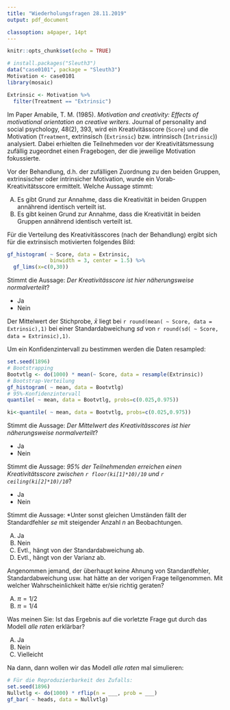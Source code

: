 ```yaml
---
title: "Wiederholungsfragen 28.11.2019"
output: pdf_document

classoption: a4paper, 14pt
---
```


```r
knitr::opts_chunk$set(echo = TRUE)
```

```r
# install.packages("Sleuth3")
data("case0101", package = "Sleuth3")
Motivation <- case0101
library(mosaic)

Extrinsic <- Motivation %>%
  filter(Treatment == "Extrinsic")
```

Im Paper Amabile, T. M. (1985). *Motivation and creativity: Effects of motivational orientation on creative writers*. Journal of personality and social psychology, 48(2), 393, wird ein Kreativitässcore (`Score`)  und die Motivation (`Treatment`, extrinsisch (`Extrinsic`) bzw. intrinsisch (`Intrinsic`)) analysiert. Dabei erhielten die Teilnehmeden vor der Kreativitätsmessung zufällig zugeordnet einen Fragebogen, der die jeweilige Motivation fokussierte. 

\vspace{2cm}

Vor der Behandlung, d.h. der zufälligen Zuordnung zu den beiden Gruppen, extrinsischer oder intrinsicher Motivation, wurde ein Vorab-Kreativitätsscore ermittelt. Welche Aussage stimmt:

A.  Es gibt Grund zur Annahme, dass die Kreativität in beiden Gruppen annährend identisch verteilt ist.
B.  Es gibt keinen Grund zur Annahme, dass die Kreativität in beiden Gruppen annährend identisch verteilt ist.

\vspace{2cm}

Für die Verteilung des Kreativitässcores (nach der Behandlung) ergibt sich für die extrinsisch motivierten folgendes Bild:

```r
gf_histogram( ~ Score, data = Extrinsic,
              binwidth = 3, center = 1.5) %>%
  gf_lims(x=c(0,30))
```


Stimmt die Aussage: *Der Kreativitässcore ist hier näherungsweise normalverteilt*?

- Ja
- Nein

\newpage

Der Mittelwert der Stichprobe, $\bar{x}$ liegt bei `r round(mean( ~ Score, data = Extrinsic),1)` bei einer Standardabweichung $sd$ von `r round(sd( ~ Score, data = Extrinsic),1)`.

Um ein Konfidenzintervall zu bestimmen werden die Daten resampled:

```r
set.seed(1896)
# Bootstrapping
Bootvtlg <- do(1000) * mean(~ Score, data = resample(Extrinsic))
# Bootstrap-Verteilung
gf_histogram( ~ mean, data = Bootvtlg)
# 95%-Konfidenzintervall
quantile( ~ mean, data = Bootvtlg, probs=c(0.025,0.975))
```

```r
ki<-quantile( ~ mean, data = Bootvtlg, probs=c(0.025,0.975))
```

Stimmt die Aussage: *Der Mittelwert des Kreativitässcores ist hier näherungsweise normalverteilt*?

- Ja
- Nein

\vspace{2cm}

Stimmt die Aussage: *95\% der Teilnehmenden erreichen einen Kreativitätsscore zwischen `r floor(ki[1]*10)/10` und `r ceiling(ki[2]*10)/10`*?

- Ja
- Nein

\newpage

Stimmt die Aussage: *Unter sonst gleichen Umständen fällt der Standardfehler $se$ mit steigender Anzahl $n$ an Beobachtungen.

A.  Ja
B.  Nein
C.  Evtl., hängt von der Standardabweichung ab.
D.  Evtl., hängt von der Varianz ab.

\vspace{2cm}

Angenommen jemand, der überhaupt keine Ahnung von Standardfehler, Standardabweichung usw. hat hätte an der vorigen Frage teilgenommen. Mit welcher Wahrscheinlichkeit hätte er/sie richtig geraten?

A.  $\pi=1/2$
B.  $\pi=1/4$

\vspace{2cm}

Was meinen Sie: Ist das Ergebnis auf die vorletzte Frage gut durch das Modell *alle raten* erklärbar?

A.  Ja
B.  Nein
C.  Vielleicht

\vspace{2cm}

Na dann, dann wollen wir das Modell *alle raten* mal simulieren:

```r
# Für die Reproduzierbarkeit des Zufalls:
set.seed(1896)
Nullvtlg <- do(1000) * rflip(n = ___, prob = ___)
gf_bar( ~ heads, data = Nullvtlg)
```





